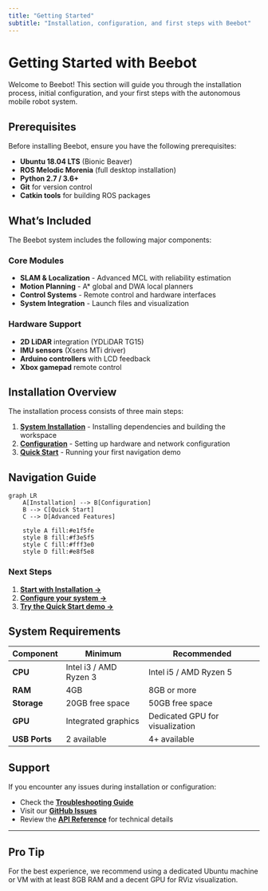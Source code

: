 ```yaml
---
title: "Getting Started"
subtitle: "Installation, configuration, and first steps with Beebot"
---
```


# Getting Started with Beebot

Welcome to Beebot! This section will guide you through the installation process, initial configuration, and your first steps with the autonomous mobile robot system.

## Prerequisites

Before installing Beebot, ensure you have the following prerequisites:

- **Ubuntu 18.04 LTS** (Bionic Beaver)
- **ROS Melodic Morenia** (full desktop installation)
- **Python 2.7 / 3.6+**
- **Git** for version control
- **Catkin tools** for building ROS packages

## What's Included

The Beebot system includes the following major components:

:::{.grid}
:::{.g-col-md-6}
### Core Modules
- **SLAM & Localization** - Advanced MCL with reliability estimation
- **Motion Planning** - A* global and DWA local planners
- **Control Systems** - Remote control and hardware interfaces
- **System Integration** - Launch files and visualization
:::

:::{.g-col-md-6}
### Hardware Support
- **2D LiDAR** integration (YDLiDAR TG15)
- **IMU sensors** (Xsens MTi driver)
- **Arduino controllers** with LCD feedback
- **Xbox gamepad** remote control
:::
:::

## Installation Overview

The installation process consists of three main steps:

1. **[System Installation](installation.qmd)** - Installing dependencies and building the workspace
2. **[Configuration](configuration.qmd)** - Setting up hardware and network configuration
3. **[Quick Start](quick-start.qmd)** - Running your first navigation demo

## Navigation Guide

```mermaid
graph LR
    A[Installation] --> B[Configuration]
    B --> C[Quick Start]
    C --> D[Advanced Features]
    
    style A fill:#e1f5fe
    style B fill:#f3e5f5
    style C fill:#fff3e0
    style D fill:#e8f5e8
```

### Next Steps

1. **[Start with Installation →](installation.qmd)**
2. **[Configure your system →](configuration.qmd)**
3. **[Try the Quick Start demo →](quick-start.qmd)**

## System Requirements

| Component | Minimum | Recommended |
|-----------|---------|-------------|
| **CPU** | Intel i3 / AMD Ryzen 3 | Intel i5 / AMD Ryzen 5 |
| **RAM** | 4GB | 8GB or more |
| **Storage** | 20GB free space | 50GB free space |
| **GPU** | Integrated graphics | Dedicated GPU for visualization |
| **USB Ports** | 2 available | 4+ available |

## Support

If you encounter any issues during installation or configuration:

- Check the **[Troubleshooting Guide](../tutorials/troubleshooting.qmd)**
- Visit our **[GitHub Issues](https://github.com/phatcvo/Beebot/issues)**
- Review the **[API Reference](../api/nodes.qmd)** for technical details

---

:::{.callout-tip}
## Pro Tip
For the best experience, we recommend using a dedicated Ubuntu machine or VM with at least 8GB RAM and a decent GPU for RViz visualization.
:::
